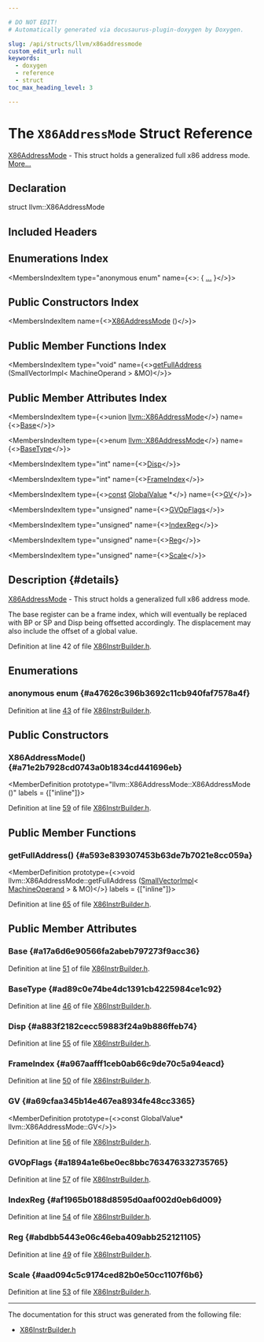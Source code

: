 ```yaml
---

# DO NOT EDIT!
# Automatically generated via docusaurus-plugin-doxygen by Doxygen.

slug: /api/structs/llvm/x86addressmode
custom_edit_url: null
keywords:
  - doxygen
  - reference
  - struct
toc_max_heading_level: 3

---
```





# The `X86AddressMode` Struct Reference

<DoxygenPage pluginConfig={pluginConfig}>

<a href="/docs/api/structs/llvm/x86addressmode">X86AddressMode</a> - This struct holds a generalized full x86 address mode. <a href="#details">More...</a>

## Declaration

<CodeBlock>struct llvm::X86AddressMode</CodeBlock>

## Included Headers

<IncludesList>
<IncludesListItem
  filePath="Target/X86/X86InstrBuilder.h"
  permalink="/docs/api/files/lib/lib/target/lib/target/x86/x86instrbuilder-h"
  isLocal="true" />
</IncludesList>

## Enumerations Index

<MembersIndex>

<MembersIndexItem
  type="anonymous enum"
  name={<>:  &#123; <a href="#a47626c396b3692c11cb940faf7578a4f">...</a> &#125;</>}>
</MembersIndexItem>

</MembersIndex>

## Public Constructors Index

<MembersIndex>

<MembersIndexItem
  name={<><a href="#a71e2b7928cd0743a0b1834cd441696eb">X86AddressMode</a> ()</>}>
</MembersIndexItem>

</MembersIndex>

## Public Member Functions Index

<MembersIndex>

<MembersIndexItem
  type="void"
  name={<><a href="#a593e839307453b63de7b7021e8cc059a">getFullAddress</a> (SmallVectorImpl&lt; MachineOperand &gt; &amp;MO)</>}>
</MembersIndexItem>

</MembersIndex>

## Public Member Attributes Index

<MembersIndex>

<MembersIndexItem
  type={<>union <a href="/docs/api/structs/llvm/x86addressmode">llvm::X86AddressMode</a></>}
  name={<><a href="#a17a6d6e90566fa2abeb797273f9acc36">Base</a></>}>
</MembersIndexItem>

<MembersIndexItem
  type={<>enum <a href="/docs/api/structs/llvm/x86addressmode">llvm::X86AddressMode</a></>}
  name={<><a href="#ad89c0e74be4dc1391cb4225984ce1c92">BaseType</a></>}>
</MembersIndexItem>

<MembersIndexItem
  type="int"
  name={<><a href="#a883f2182cecc59883f24a9b886ffeb74">Disp</a></>}>
</MembersIndexItem>

<MembersIndexItem
  type="int"
  name={<><a href="#a967aafff1ceb0ab66c9de70c5a94eacd">FrameIndex</a></>}>
</MembersIndexItem>

<MembersIndexItem
  type={<><a href="/docs/api/files/lib/lib/target/lib/target/aarch64/aarch64promoteconstant-cpp/#a90f8350fecae261c25be85d38b451bff">const</a> <a href="/docs/api/classes/llvm/globalvalue">GlobalValue</a> &#42;</>}
  name={<><a href="#a69cfaa345b14e467ea8934fe48cc3365">GV</a></>}>
</MembersIndexItem>

<MembersIndexItem
  type="unsigned"
  name={<><a href="#a1894a1e6be0ec8bbc763476332735765">GVOpFlags</a></>}>
</MembersIndexItem>

<MembersIndexItem
  type="unsigned"
  name={<><a href="#af1965b0188d8595d0aaf002d0eb6d009">IndexReg</a></>}>
</MembersIndexItem>

<MembersIndexItem
  type="unsigned"
  name={<><a href="#abdbb5443e06c46eba409abb252121105">Reg</a></>}>
</MembersIndexItem>

<MembersIndexItem
  type="unsigned"
  name={<><a href="#aad094c5c9174ced82b0e50cc1107f6b6">Scale</a></>}>
</MembersIndexItem>

</MembersIndex>

## Description {#details}

<a href="/docs/api/structs/llvm/x86addressmode">X86AddressMode</a> - This struct holds a generalized full x86 address mode.

The base register can be a frame index, which will eventually be replaced with BP or SP and Disp being offsetted accordingly. The displacement may also include the offset of a global value.

Definition at line 42 of file <a href="/docs/api/files/lib/lib/target/lib/target/x86/x86instrbuilder-h">X86InstrBuilder.h</a>.

<SectionDefinition>

## Enumerations

### anonymous enum  {#a47626c396b3692c11cb940faf7578a4f}

<MemberDefinition
  prototype="anonymous enum ">

<EnumerationList title="Enumeration values">

<Link id="a47626c396b3692c11cb940faf7578a4fa8763369023c9ed44c8a2861b80107e9f" />
<EnumerationListItem name="RegBase">

</EnumerationListItem>

<Link id="a47626c396b3692c11cb940faf7578a4fab07c42c17fdd1279c09b961c89653ffb" />
<EnumerationListItem name="FrameIndexBase">

</EnumerationListItem>

</EnumerationList>

Definition at line <a href="/docs/api/files/lib/lib/target/lib/target/x86/x86instrbuilder-h/#l00043">43</a> of file <a href="/docs/api/files/lib/lib/target/lib/target/x86/x86instrbuilder-h">X86InstrBuilder.h</a>.
</MemberDefinition>

</SectionDefinition>

<SectionDefinition>

## Public Constructors

### X86AddressMode() {#a71e2b7928cd0743a0b1834cd441696eb}

<MemberDefinition
  prototype="llvm::X86AddressMode::X86AddressMode ()"
  labels = {["inline"]}>

Definition at line <a href="/docs/api/files/lib/lib/target/lib/target/x86/x86instrbuilder-h/#l00059">59</a> of file <a href="/docs/api/files/lib/lib/target/lib/target/x86/x86instrbuilder-h">X86InstrBuilder.h</a>.
</MemberDefinition>

</SectionDefinition>

<SectionDefinition>

## Public Member Functions

### getFullAddress() {#a593e839307453b63de7b7021e8cc059a}

<MemberDefinition
  prototype={<>void llvm::X86AddressMode::getFullAddress (<a href="/docs/api/classes/llvm/smallvectorimpl">SmallVectorImpl</a>&lt; <a href="/docs/api/classes/llvm/machineoperand">MachineOperand</a> &gt; &amp; MO)</>}
  labels = {["inline"]}>

Definition at line <a href="/docs/api/files/lib/lib/target/lib/target/x86/x86instrbuilder-h/#l00065">65</a> of file <a href="/docs/api/files/lib/lib/target/lib/target/x86/x86instrbuilder-h">X86InstrBuilder.h</a>.
</MemberDefinition>

</SectionDefinition>

<SectionDefinition>

## Public Member Attributes

### Base {#a17a6d6e90566fa2abeb797273f9acc36}

<MemberDefinition
  prototype="union llvm::X86AddressMode llvm::X86AddressMode::Base">

Definition at line <a href="/docs/api/files/lib/lib/target/lib/target/x86/x86instrbuilder-h/#l00051">51</a> of file <a href="/docs/api/files/lib/lib/target/lib/target/x86/x86instrbuilder-h">X86InstrBuilder.h</a>.
</MemberDefinition>

### BaseType {#ad89c0e74be4dc1391cb4225984ce1c92}

<MemberDefinition
  prototype="enum llvm::X86AddressMode llvm::X86AddressMode::BaseType">

Definition at line <a href="/docs/api/files/lib/lib/target/lib/target/x86/x86instrbuilder-h/#l00046">46</a> of file <a href="/docs/api/files/lib/lib/target/lib/target/x86/x86instrbuilder-h">X86InstrBuilder.h</a>.
</MemberDefinition>

### Disp {#a883f2182cecc59883f24a9b886ffeb74}

<MemberDefinition
  prototype="int llvm::X86AddressMode::Disp">

Definition at line <a href="/docs/api/files/lib/lib/target/lib/target/x86/x86instrbuilder-h/#l00055">55</a> of file <a href="/docs/api/files/lib/lib/target/lib/target/x86/x86instrbuilder-h">X86InstrBuilder.h</a>.
</MemberDefinition>

### FrameIndex {#a967aafff1ceb0ab66c9de70c5a94eacd}

<MemberDefinition
  prototype="int llvm::X86AddressMode::FrameIndex">

Definition at line <a href="/docs/api/files/lib/lib/target/lib/target/x86/x86instrbuilder-h/#l00050">50</a> of file <a href="/docs/api/files/lib/lib/target/lib/target/x86/x86instrbuilder-h">X86InstrBuilder.h</a>.
</MemberDefinition>

### GV {#a69cfaa345b14e467ea8934fe48cc3365}

<MemberDefinition
  prototype={<>const GlobalValue&#42; llvm::X86AddressMode::GV</>}>

Definition at line <a href="/docs/api/files/lib/lib/target/lib/target/x86/x86instrbuilder-h/#l00056">56</a> of file <a href="/docs/api/files/lib/lib/target/lib/target/x86/x86instrbuilder-h">X86InstrBuilder.h</a>.
</MemberDefinition>

### GVOpFlags {#a1894a1e6be0ec8bbc763476332735765}

<MemberDefinition
  prototype="unsigned llvm::X86AddressMode::GVOpFlags">

Definition at line <a href="/docs/api/files/lib/lib/target/lib/target/x86/x86instrbuilder-h/#l00057">57</a> of file <a href="/docs/api/files/lib/lib/target/lib/target/x86/x86instrbuilder-h">X86InstrBuilder.h</a>.
</MemberDefinition>

### IndexReg {#af1965b0188d8595d0aaf002d0eb6d009}

<MemberDefinition
  prototype="unsigned llvm::X86AddressMode::IndexReg">

Definition at line <a href="/docs/api/files/lib/lib/target/lib/target/x86/x86instrbuilder-h/#l00054">54</a> of file <a href="/docs/api/files/lib/lib/target/lib/target/x86/x86instrbuilder-h">X86InstrBuilder.h</a>.
</MemberDefinition>

### Reg {#abdbb5443e06c46eba409abb252121105}

<MemberDefinition
  prototype="unsigned llvm::X86AddressMode::Reg">

Definition at line <a href="/docs/api/files/lib/lib/target/lib/target/x86/x86instrbuilder-h/#l00049">49</a> of file <a href="/docs/api/files/lib/lib/target/lib/target/x86/x86instrbuilder-h">X86InstrBuilder.h</a>.
</MemberDefinition>

### Scale {#aad094c5c9174ced82b0e50cc1107f6b6}

<MemberDefinition
  prototype="unsigned llvm::X86AddressMode::Scale">

Definition at line <a href="/docs/api/files/lib/lib/target/lib/target/x86/x86instrbuilder-h/#l00053">53</a> of file <a href="/docs/api/files/lib/lib/target/lib/target/x86/x86instrbuilder-h">X86InstrBuilder.h</a>.
</MemberDefinition>

</SectionDefinition>

<hr/>

The documentation for this struct was generated from the following file:

<ul>
<li><a href="/docs/api/files/lib/lib/target/lib/target/x86/x86instrbuilder-h">X86InstrBuilder.h</a></li>
</ul>

</DoxygenPage>
